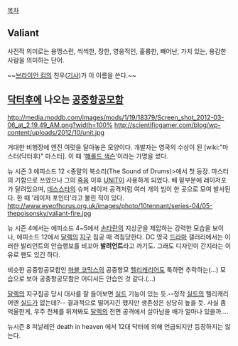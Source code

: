[[목차]]

== Valiant ==
사전적 의미로는 용맹스런, 씩씩한, 장한, 영웅적인, 훌륭한, 빼어난, 가치 있는, 용감한 사람을 의미하는 단어.

~~[[브라이언 킴]]의 친우([[기사]])가 이 이름을 쓴다.~~
== [[닥터후]]에 나오는 [[공중항공모함]] ==
http://media.moddb.com/images/mods/1/19/18379/Screen_shot_2012-03-06_at_2.19.49_AM.png?width=100%
http://scientificgamer.com/blog/wp-content/uploads/2012/10/unit.jpg

거대한 비행장에 엔진 여럿을 달아놓은 모양이다. 개발자는 영국의 수상이 된 [wiki:"마스터(닥터후)" 마스터]. 이 때 '[[해롤드 색슨]]'이라는 가명을 썼다.

뉴 시즌 3 에피소드 12 <종말의 북소리(The Sound of Drums)>에서 첫 등장. 마스터의 기함으로 쓰였으나 그의 [[죽음]] 이후 [[UNIT]]이 사용하게 되었다.
배 밑부분에 레이저포가 달려있으며, [[데스스타]]의 슈퍼 레이저 공격처럼 여러 개의 빔이 한 곳으로 모여 발사된다. 한 때 '레이저 포인터'라고 불린 적이 있다.
http://www.eyeofhorus.org.uk/images/photo/10tennant/series-04/05-thepoisonsky/valiant-fire.jpg

뉴 시즌 4에서는 에피소드 4~5에서 [[손타란]]의 지상군을 제압하는 강력한 모습을 보이나, 에피소드 12에서 [[달렉]]의 [[지구]] 침공 때 격침당한다. DC 영국 [[드라마]] 갤러리에서는 이러한 발리언트의 안습행보를 비꼬아 '''발려언트'''라고 까기도. 그래도 디자인이 간지라는 이유로 팬도 있긴 하다.

비슷한 공중항공모함인 [[마블 코믹스]]의 공중항모 [[헬리캐리어]]도 툭하면 추락하는(...) 모습으로 보아 공중항공모함은 어디서든 안습인 것 같다.(...) 

[[달렉]]의 지구침공 당시 대사를 잘 들어보면 [[실드]] 기능이 있는 듯.--정작 [[실드]]의 헬리캐리어엔 [[실드]]가 없는데?-- 결과적으로 떨어지긴 했지만 생존성은 상당히 높을 듯. 사실 좀 억울한게, 우주 전체를 뒤져봐도 [[달렉]]의 전면 공격에서 살아남을 배가 얼마나 있을까….

뉴시즌 8 피날레인 death in heaven 에서 12대 닥터에 의해 언급되지만 등장하지는 않는다.
